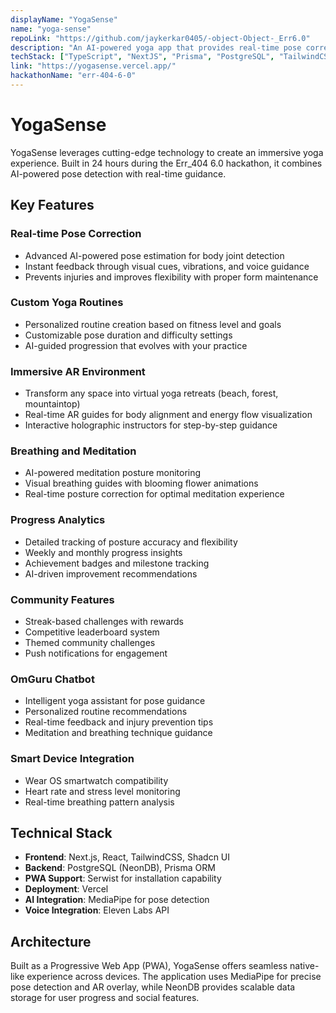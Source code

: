 ```yaml
---
displayName: "YogaSense"
name: "yoga-sense"
repoLink: "https://github.com/jaykerkar0405/-object-Object-_Err6.0"
description: "An AI-powered yoga app that provides real-time pose correction, personalized routines, and immersive AR guidance for better alignment and practice."
techStack: ["TypeScript", "NextJS", "Prisma", "PostgreSQL", "TailwindCSS", "ShadcnUI"]
link: "https://yogasense.vercel.app/"
hackathonName: "err-404-6-0"
---
```


# YogaSense

YogaSense leverages cutting-edge technology to create an immersive yoga experience. Built in 24 hours during the Err_404 6.0 hackathon, it combines AI-powered pose detection with real-time guidance.

## Key Features

### Real-time Pose Correction
- Advanced AI-powered pose estimation for body joint detection
- Instant feedback through visual cues, vibrations, and voice guidance
- Prevents injuries and improves flexibility with proper form maintenance

### Custom Yoga Routines
- Personalized routine creation based on fitness level and goals
- Customizable pose duration and difficulty settings
- AI-guided progression that evolves with your practice

### Immersive AR Environment
- Transform any space into virtual yoga retreats (beach, forest, mountaintop)
- Real-time AR guides for body alignment and energy flow visualization
- Interactive holographic instructors for step-by-step guidance

### Breathing and Meditation
- AI-powered meditation posture monitoring
- Visual breathing guides with blooming flower animations
- Real-time posture correction for optimal meditation experience

### Progress Analytics
- Detailed tracking of posture accuracy and flexibility
- Weekly and monthly progress insights
- Achievement badges and milestone tracking
- AI-driven improvement recommendations

### Community Features
- Streak-based challenges with rewards
- Competitive leaderboard system
- Themed community challenges
- Push notifications for engagement

### OmGuru Chatbot
- Intelligent yoga assistant for pose guidance
- Personalized routine recommendations
- Real-time feedback and injury prevention tips
- Meditation and breathing technique guidance

### Smart Device Integration
- Wear OS smartwatch compatibility
- Heart rate and stress level monitoring
- Real-time breathing pattern analysis

## Technical Stack

- **Frontend**: Next.js, React, TailwindCSS, Shadcn UI
- **Backend**: PostgreSQL (NeonDB), Prisma ORM
- **PWA Support**: Serwist for installation capability
- **Deployment**: Vercel
- **AI Integration**: MediaPipe for pose detection
- **Voice Integration**: Eleven Labs API

## Architecture

Built as a Progressive Web App (PWA), YogaSense offers seamless native-like experience across devices. The application uses MediaPipe for precise pose detection and AR overlay, while NeonDB provides scalable data storage for user progress and social features.